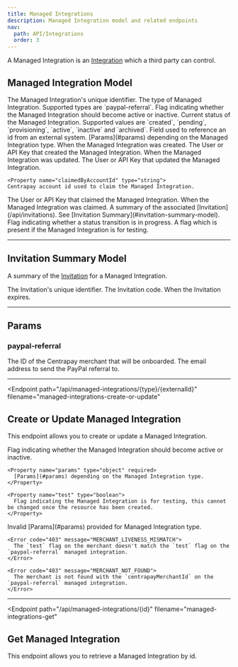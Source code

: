 ```yaml
---
title: Managed Integrations
description: Managed Integration model and related endpoints
nav:
  path: API/Integrations
  order: 3
---
```


A Managed Integration is an [Integration](/api/integrations)  which a third party can control.

## Managed Integration Model


<Properties>
  <Property name="id" type="string">
    The Managed Integration's unique identifier.
  </Property>

  <Property name="type" type="string">
    The type of Managed Integration. Supported types are `paypal-referral`.
  </Property>

  <Property name="enabled" type="boolean">
    Flag indicating whether the Managed Integration should become active or inactive.
  </Property>

  <Property name="status" type="string">
    Current status of the Managed Integration. Supported values are `created`, `pending`, `provisioning`, `active`, `inactive` and `archived`.
  </Property>

  <Property name="externalId" type="string">
    Field used to reference an id from an external system.
  </Property>

  <Property name="params" type="object">
    [Params](#params) depending on the Managed Integration type.
  </Property>

  <Property name="createdAt" type="timestamp">
    When the Managed Integration was created.
  </Property>

  <Property name="createdBy" type="crn">
    The User or API Key that created the Managed Integration.
  </Property>

  <Property name="updatedAt" type="timestamp">
    When the Managed Integration was updated.
  </Property>

  <Property name="updatedBy" type="crn">
    The User or API Key that updated the Managed Integration.
  </Property>

    <Property name="claimedByAccountId" type="string">
    Centrapay account id used to claim the Managed Integration.
  </Property>

  <Property name="claimedBy" type="crn">
    The User or API Key that claimed the Managed Integration.
  </Property>

  <Property name="claimedAt" type="timestamp">
    When the Managed Integration was claimed.
  </Property>

  <Property name="invitation" type="object">
    A summary of the associated [Invitation](/api/invitations). See [Invitation Summary](#invitation-summary-model).
  </Property>

  <Property name="inProgress" type="boolean">
    Flag indicating whether a status transition is in progress.
  </Property>

  <Property name="test" type="boolean">
    A flag which is present if the Managed Integration is for testing.
  </Property>
</Properties>

---

## Invitation Summary Model

A summary of the [Invitation](/api/invitations) for a Managed Integration.


<Properties>
  <Property name="id" type="string">
    The Invitation's unique identifier.
  </Property>

  <Property name="code" type="string">
    The Invitation code.
  </Property>

  <Property name="expiresAt" type="timestamp">
    When the Invitation expires.
  </Property>
</Properties>

---

## Params

### paypal-referral

<Properties>
  <Property name="centrapayMerchantId" type="string">
    The ID of the Centrapay merchant that will be onboarded.
  </Property>

  <Property name="email" type="string">
    The email address to send the PayPal referral to.
  </Property>
</Properties>

---

<Endpoint
  path="/api/managed-integrations/{type}/{externalId}"
  filename="managed-integrations-create-or-update"
>
  ## Create or Update Managed Integration

  This endpoint allows you to create or update a Managed Integration.

  <Properties>
    <Property name="enabled" type="boolean" required>
      Flag indicating whether the Managed Integration should become active or inactive.
    </Property>

    <Property name="params" type="object" required>
      [Params](#params) depending on the Managed Integration type.
    </Property>

    <Property name="test" type="boolean">
      Flag indicating the Managed Integration is for testing, this cannot be changed once the resource has been created.
    </Property>
  </Properties>

  <Properties heading="Errors">
    <Error code="400" message="INVALID_PARAMS">
      Invalid [Params](#params) provided for Managed Integration type.
    </Error>

    <Error code="403" message="MERCHANT_LIVENESS_MISMATCH">
      The `test` flag on the merchant doesn't match the `test` flag on the `paypal-referral` managed integration.
    </Error>

    <Error code="403" message="MERCHANT_NOT_FOUND">
      The merchant is not found with the `centrapayMerchantId` on the `paypal-referral` managed integration.
    </Error>
  </Properties>
</Endpoint>

---

<Endpoint
  path="/api/managed-integrations/{id}"
  filename="managed-integrations-get"
>
  ## Get Managed Integration

  This endpoint allows you to retrieve a Managed Integration by id.
</Endpoint>
